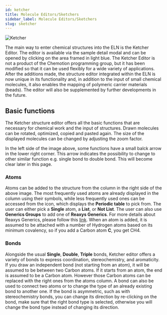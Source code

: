 ```yaml
---
id: ketcher
title: Molecule Editors/Sketchers 
sidebar_label: Molecule Editors/Sketchers 
slug: sketcher
---
```

![Ketcher](/img/ketcher.png)

The main way to enter chemical structures into the ELN is the Ketcher Editor. The editor is available via the sample detail modal and can be opened by clicking on the area framed in light blue. The Ketcher Editor is not a product of the Chemotion programming group, but it has been modified so that it can be used flexibly for a wide variety of applications. After the additions made, the structure editor integrated within the ELN is now unique in its functionality and, in addition to the input of small chemical molecules, it also enables the mapping of polymeric carrier materials (beads). The editor will also be supplemented by further developments in the future. 

## Basic functions 

The Ketcher structure editor offers all the basic functions that are necessary for chemical work and the input of structures. Drawn molecules can be rotated, optimized, copied and pasted again. The size of the displayed molecules can be changed by adjusting the zoom factor. 

In the left side of the image above, some functions have a small balck arrow in the lower right corner. This arrow indicates the possibility to change to other similar function e.g. single bond to double bond. This will become clear later in this page. 

### Atoms


Atoms can be added to the structure from the column in the right side of the above image. The most frequently used atoms are already displayed in the column using their symbols, while less frequently used ones can be accessed from the <FontAwesomeIcon icon={faEllipsisH} size="lg"/> icon, which displays the **Periodic table** to pick from. The user can either pick a **Single** atom,  a **List**, or **Not List**.  The user can also use **Generics Groups** to add one of **Reaxys Generics**. For more details about Reaxys Generics, please follow this [link](https://www.elsevier.com/__data/assets/pdf_file/0007/818638/FAQ_GenericsGroup.pdf). When an atom is added, it is assumed to be attached with a number of Hydrogen atoms based on its minimum covalency, so if you add a Carbon atom **C**, you get CH4. 
 
### Bonds

Alongside the usual **Single**, **Double**, **Triple** bonds, Ketcher editor offers a variety of bonds to express coordination, stereochemistry, and aromaticity.  If you draw an independent bond (not starting from an atom), it will be assumed to be between two Carbon atoms. If it starts from an atom, the end is assumed to be a Carbon atom. However those Carbon atoms can be replaced with the right ones from the atoms column. A bond can also be used to connect two atoms or to change the type of an already existing bond to another one. If the bond is asymmetric, such as with stereochemistry bonds, you can change its direction by re-clicking on the bond, make sure that the right bond type is selected, otherwise you will change the bond type instead of changing its direction.  
